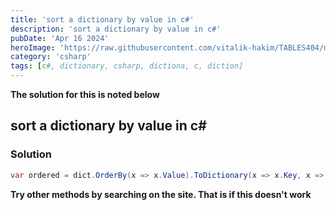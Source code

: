 ```yaml
---
title: 'sort a dictionary by value in c#'
description: 'sort a dictionary by value in c#'
pubDate: 'Apr 16 2024'
heroImage: 'https://raw.githubusercontent.com/vitalik-hakim/TABLES404/main/error_b/c%23.png'
category: 'csharp'
tags: [c#, dictionary, csharp, dictiona, c, diction]
---
```


**The solution for this is noted below**

## sort a dictionary by value in c#

### Solution

```csharp
var ordered = dict.OrderBy(x => x.Value).ToDictionary(x => x.Key, x => x.Value);
```

**Try other methods by searching on the site. That is if this doesn't work**
